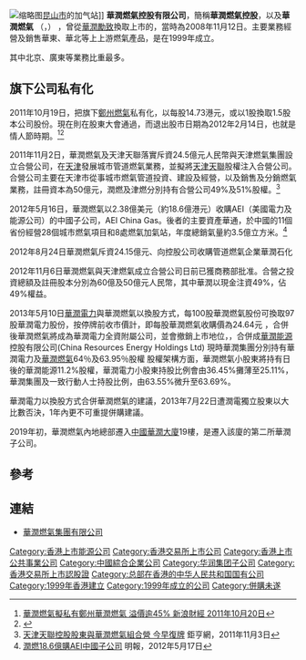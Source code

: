 {{Infobox_Company
|company_name = 華潤燃氣
|name_en = China Resources Gas
<!-- 注释出：|company_logo = ChinaResources logo.svg -->
|logo_size = 130px
|company_type = [[上市公司|上市公司]] 
|foundation = 1999年
|location ={{HK}}[[灣仔|灣仔]][[港灣道|港灣道]]26號[[華潤大廈|華潤大廈]]19樓1901-05室<br/>{{PRC}}[[廣東省|廣東省]][[深圳市|深圳市]][[南山區|南山區]]科苑南路2666號[[中國華潤大廈|中國華潤大廈]]19樓
|industry =  [[天然氣|天然氣]]
|key_people = [[主席|主席]]：[[王傅棟|王傅棟]]
|sales = 
|profit = 
|asset = 
|market_value =
|num_employees =
|revenue =
|products =
|parent = [[華潤集團|華潤集團]]
|homepage = [http://www.crcgas.com/index.asp 華潤燃氣集團有限公司]
}}
[[File:CR_Gas_Station_located_on_Laoshan_Road,_Kunshan.jpg|缩略图]][[昆山市|昆山市]]的加气站]]
'''華潤燃氣控股有限公司'''，簡稱'''華潤燃氣控股'''，以及'''華潤燃氣''' （'''{{lang-en|China Resources Gas Group Limited}}'''，{{hkex|1193}}） ，曾從[[華潤勵致|華潤勵致]]換取上市的，當時為2008年11月12日。主要業務經營及銷售華東、華北等上上游燃氣產品，是在1999年成立。

其中北京、廣東等業務比重最多。

==旗下公司私有化==
2011年10月19日，把旗下[[鄭州燃氣|鄭州燃氣]]私有化，以每股14.73港元，或以1股換取1.5股本公司股份。現在則在股東大會通過，而退出股市日期為2012年2月14日，也就是情人節時期。<ref>[http://finance.sina.com.hk/news/3/2/1/4185741/1.html 華潤燃氣擬私有鄭州華潤燃氣 溢價逾45% 新浪財經 2011年10月20日]{{Dead link|date=2019年6月 |bot=InternetArchiveBot |fix-attempted=yes }}</ref><REF>
{{Cite web |url=http://www.hkexnews.hk/listedco/listconews/sehk/2012/0109/LTN20120109356_C.pdf |title=鄭州華潤燃氣股份有限公司最後上市及退出股市通知 |access-date=2012-02-04 |archive-date=2012-05-26 |archive-url=https://web.archive.org/web/20120526230157/http://www.hkexnews.hk/listedco/listconews/sehk/2012/0109/LTN20120109356_C.pdf |dead-url=no }}
</REF>

2011年11月2日，華潤燃氣及天津天聯落實斥資24.5億元人民幣與天津燃氣集團設立合營公司，在[[天津|天津]]發展城市管道燃氣業務，並擬將[[天津天聯|天津天聯]]股權注入合營公司。合營公司主要在天津市從事城市燃氣管道投資、建設及經營，以及銷售及分銷燃氣業務，註冊資本為50億元，潤燃及津燃分別持有合營公司49%及51%股權。<ref>[http://news.cnyes.com/Content/20111103/KE0BCMBPXD9W2.shtml?c=sh_stock 天津天聯控股股東與華潤燃氣組合營 今早復牌]{{dead link|date=十月 2017 |bot=InternetArchiveBot }} 鉅亨網，2011年11月3日</ref>

2012年5月16日，華潤燃氣以2.38億美元（約18.6億港元）收購AEI（美國電力及能源公司）的中國子公司，AEI China Gas。後者的主要資產華通，於中國的11個省份經營28個城市燃氣項目和8處燃氣加氣站，年度總銷氣量約3.5億立方米。<ref>[http://news.sina.com.hk/news/51/1/1/2665219/1.html 潤燃18.6億購AEI中國子公司]{{dead link|date=2018年4月 |bot=InternetArchiveBot |fix-attempted=yes }} 明報，2012年5月17日</ref>

2012年8月24日華潤燃氣斥資24.15億元、向控股公司收購管道燃氣企業華潤石化

2012年11月6日華潤燃氣與天津燃氣成立合營公司日前已獲商務部批准。合營之投資總額及註冊股本分別為60億及50億元人民幣，其中華潤以現金注資49%，佔49%權益。

2013年5月10日[[華潤電力|華潤電力]]與華潤燃氣以換股方式，每100股華潤燃氣股份可換取97股華潤電力股份，按停牌前收市價計，即每股華潤燃氣收購價為24.64元
，合併後華潤燃氣將成為華潤電力全資附屬公司，並會撤銷上市地位，，合併成[[華潤能源|華潤能源]]控股有限公司(China Resources Energy Holdings Ltd)
現時華潤集團分別持有華潤電力及[[華潤燃氣|華潤燃氣]]64％及63.95％股權
股權架構方面，華潤燃氣小股東將持有日後的華潤能源11.2%股權，華潤電力小股東持股比例會由36.45%攤薄至25.11%，華潤集團及一致行動人士持股比例，由63.55%微升至63.69%。

華潤電力以換股方式合併華潤燃氣的建議，2013年7月22日遭潤電獨立股東以大比數否決，1年內更不可重提併購建議。

2019年初，華潤燃氣內地總部遷入[[中國華潤大廈|中國華潤大廈]]19樓，是遷入該廈的第二所華潤子公司。

==參考==
{{reflist}}

== 連結 ==
*[https://web.archive.org/web/20140703043911/http://www.crgas.com.hk/scripts/index.asp 華潤燃氣集團有限公司]

{{Hang Seng China-Affiliated Corporations Index}}

[[Category:香港上市能源公司|Category:香港上市能源公司]]
[[Category:香港交易所上市公司|Category:香港交易所上市公司]]
[[Category:香港上市公共事業公司|Category:香港上市公共事業公司]]
[[Category:中國綜合企業公司|Category:中國綜合企業公司]]
[[Category:华润集团子公司|Category:华润集团子公司]]
[[Category:香港交易所上市認股證|Category:香港交易所上市認股證]]
[[Category:总部在香港的中华人民共和国国有公司|Category:总部在香港的中华人民共和国国有公司]]
[[Category:1999年香港建立|Category:1999年香港建立]]
[[Category:1999年成立的公司|Category:1999年成立的公司]]
[[Category:併購未遂|Category:併購未遂]]
